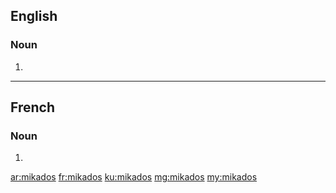 ==English==

===Noun===
{{head|en|plural}}

# {{plural of|mikado|lang=en|nocat=1}}

----

==French==

===Noun===
{{head|fr|plural}}

# {{plural of|mikado|lang=fr|nocat=1}}

[[ar:mikados]]
[[fr:mikados]]
[[ku:mikados]]
[[mg:mikados]]
[[my:mikados]]